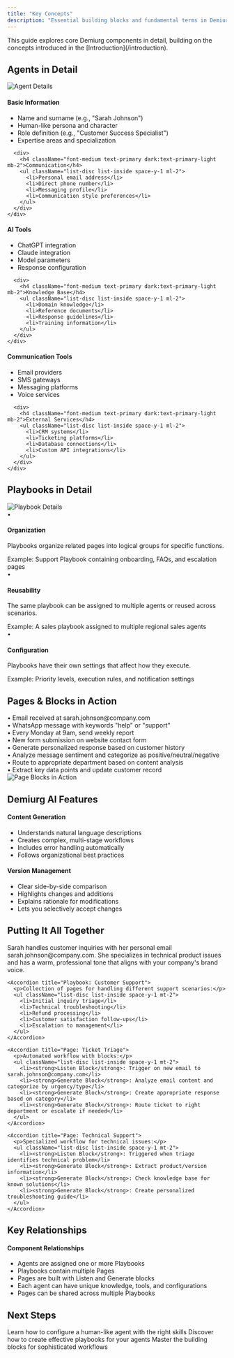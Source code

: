 ```yaml
---
title: "Key Concepts"
description: "Essential building blocks and fundamental terms in Demiurg"
---
```


<Note>
  This guide explores core Demiurg components in detail, building on the concepts introduced in the [Introduction](/introduction).
</Note>

## Agents in Detail

<Frame>
  <img src="/images/agent-detail.png" alt="Agent Details" className="rounded-lg" />
</Frame>

<Tabs>
  <Tab title="Identity">
    <div className="space-y-4">
      <div>
        <h4 className="font-medium text-primary dark:text-primary-light mb-2">Basic Information</h4>
        <ul className="list-disc list-inside space-y-1 ml-2">
          <li>Name and surname (e.g., "Sarah Johnson")</li>
          <li>Human-like persona and character</li>
          <li>Role definition (e.g., "Customer Success Specialist")</li>
          <li>Expertise areas and specialization</li>
        </ul>
      </div>
      
      <div>
        <h4 className="font-medium text-primary dark:text-primary-light mb-2">Communication</h4>
        <ul className="list-disc list-inside space-y-1 ml-2">
          <li>Personal email address</li>
          <li>Direct phone number</li>
          <li>Messaging profile</li>
          <li>Communication style preferences</li>
        </ul>
      </div>
    </div>
  </Tab>
  
  <Tab title="AI & Knowledge">
    <div className="space-y-4">
      <div>
        <h4 className="font-medium text-primary dark:text-primary-light mb-2">AI Tools</h4>
        <ul className="list-disc list-inside space-y-1 ml-2">
          <li>ChatGPT integration</li>
          <li>Claude integration</li>
          <li>Model parameters</li>
          <li>Response configuration</li>
        </ul>
      </div>
      
      <div>
        <h4 className="font-medium text-primary dark:text-primary-light mb-2">Knowledge Base</h4>
        <ul className="list-disc list-inside space-y-1 ml-2">
          <li>Domain knowledge</li>
          <li>Reference documents</li>
          <li>Response guidelines</li>
          <li>Training information</li>
        </ul>
      </div>
    </div>
  </Tab>
  
  <Tab title="Integrations">
    <div className="space-y-4">
      <div>
        <h4 className="font-medium text-primary dark:text-primary-light mb-2">Communication Tools</h4>
        <ul className="list-disc list-inside space-y-1 ml-2">
          <li>Email providers</li>
          <li>SMS gateways</li>
          <li>Messaging platforms</li>
          <li>Voice services</li>
        </ul>
      </div>
      
      <div>
        <h4 className="font-medium text-primary dark:text-primary-light mb-2">External Services</h4>
        <ul className="list-disc list-inside space-y-1 ml-2">
          <li>CRM systems</li>
          <li>Ticketing platforms</li>
          <li>Database connections</li>
          <li>Custom API integrations</li>
        </ul>
      </div>
    </div>
  </Tab>
</Tabs>

## Playbooks in Detail

<Frame>
  <img src="/images/playbook-detail.png" alt="Playbook Details" className="rounded-lg" />
</Frame>

<div className="grid grid-cols-1 md:grid-cols-3 gap-6 mb-6">
  <Card>
    <div className="flex items-center gap-2 mb-2">
      <span className="text-primary dark:text-primary-light">•</span>
      <h4 className="font-medium">Organization</h4>
    </div>
    <p className="text-sm mb-3">Playbooks organize related pages into logical groups for specific functions.</p>
    <div className="text-xs p-2 rounded bg-gray-100 dark:bg-gray-800">Example: Support Playbook containing onboarding, FAQs, and escalation pages</div>
  </Card>
  
  <Card>
    <div className="flex items-center gap-2 mb-2">
      <span className="text-primary dark:text-primary-light">•</span>
      <h4 className="font-medium">Reusability</h4>
    </div>
    <p className="text-sm mb-3">The same playbook can be assigned to multiple agents or reused across scenarios.</p>
    <div className="text-xs p-2 rounded bg-gray-100 dark:bg-gray-800">Example: A sales playbook assigned to multiple regional sales agents</div>
  </Card>
  
  <Card>
    <div className="flex items-center gap-2 mb-2">
      <span className="text-primary dark:text-primary-light">•</span>
      <h4 className="font-medium">Configuration</h4>
    </div>
    <p className="text-sm mb-3">Playbooks have their own settings that affect how they execute.</p>
    <div className="text-xs p-2 rounded bg-gray-100 dark:bg-gray-800">Example: Priority levels, execution rules, and notification settings</div>
  </Card>
</div>

## Pages & Blocks in Action

<CardGroup cols={2}>
  <Card title="Listen Block Examples">
    <div className="space-y-2">
      <div className="p-2 rounded bg-gray-100 dark:bg-gray-800 text-sm flex items-center">
        <span className="mr-2 text-primary dark:text-primary-light">•</span> Email received at sarah.johnson@company.com
      </div>
      <div className="p-2 rounded bg-gray-100 dark:bg-gray-800 text-sm flex items-center">
        <span className="mr-2 text-primary dark:text-primary-light">•</span> WhatsApp message with keywords "help" or "support"
      </div>
      <div className="p-2 rounded bg-gray-100 dark:bg-gray-800 text-sm flex items-center">
        <span className="mr-2 text-primary dark:text-primary-light">•</span> Every Monday at 9am, send weekly report
      </div>
      <div className="p-2 rounded bg-gray-100 dark:bg-gray-800 text-sm flex items-center">
        <span className="mr-2 text-primary dark:text-primary-light">•</span> New form submission on website contact form
      </div>
    </div>
  </Card>
  
  <Card title="Generate Block Examples">
    <div className="space-y-2">
      <div className="p-2 rounded bg-gray-100 dark:bg-gray-800 text-sm flex items-center">
        <span className="mr-2 text-primary dark:text-primary-light">•</span> Generate personalized response based on customer history
      </div>
      <div className="p-2 rounded bg-gray-100 dark:bg-gray-800 text-sm flex items-center">
        <span className="mr-2 text-primary dark:text-primary-light">•</span> Analyze message sentiment and categorize as positive/neutral/negative
      </div>
      <div className="p-2 rounded bg-gray-100 dark:bg-gray-800 text-sm flex items-center">
        <span className="mr-2 text-primary dark:text-primary-light">•</span> Route to appropriate department based on content analysis
      </div>
      <div className="p-2 rounded bg-gray-100 dark:bg-gray-800 text-sm flex items-center">
        <span className="mr-2 text-primary dark:text-primary-light">•</span> Extract key data points and update customer record
      </div>
    </div>
  </Card>
</CardGroup>

<Frame>
  <img src="/images/page-blocks.png" alt="Page Blocks in Action" className="rounded-lg" />
</Frame>

## Demiurg AI Features

<div className="space-y-6">
  <div>
    <h4 className="font-medium text-primary dark:text-primary-light mb-2">Content Generation</h4>
    <ul className="list-disc list-inside space-y-1 ml-2">
      <li>Understands natural language descriptions</li>
      <li>Creates complex, multi-stage workflows</li>
      <li>Includes error handling automatically</li>
      <li>Follows organizational best practices</li>
    </ul>
  </div>
  
  <div>
    <h4 className="font-medium text-primary dark:text-primary-light mb-2">Version Management</h4>
    <ul className="list-disc list-inside space-y-1 ml-2">
      <li>Clear side-by-side comparison</li>
      <li>Highlights changes and additions</li>
      <li>Explains rationale for modifications</li>
      <li>Lets you selectively accept changes</li>
    </ul>
  </div>
</div>

## Putting It All Together

<Card title="Complete Example: Customer Support Solution">
  <div className="space-y-4">
    <Accordion title="Agent: Sarah Johnson, Customer Support Specialist">
      <p>Sarah handles customer inquiries with her personal email sarah.johnson@company.com. She specializes in technical product issues and has a warm, professional tone that aligns with your company's brand voice.</p>
    </Accordion>
    
    <Accordion title="Playbook: Customer Support">
      <p>Collection of pages for handling different support scenarios:</p>
      <ul className="list-disc list-inside space-y-1 mt-2">
        <li>Initial inquiry triage</li>
        <li>Technical troubleshooting</li>
        <li>Refund processing</li>
        <li>Customer satisfaction follow-ups</li>
        <li>Escalation to management</li>
      </ul>
    </Accordion>
    
    <Accordion title="Page: Ticket Triage">
      <p>Automated workflow with blocks:</p>
      <ul className="list-disc list-inside space-y-1 mt-2">
        <li><strong>Listen Block</strong>: Trigger on new email to sarah.johnson@company.com</li>
        <li><strong>Generate Block</strong>: Analyze email content and categorize by urgency/type</li>
        <li><strong>Generate Block</strong>: Create appropriate response based on category</li>
        <li><strong>Generate Block</strong>: Route ticket to right department or escalate if needed</li>
      </ul>
    </Accordion>
    
    <Accordion title="Page: Technical Support">
      <p>Specialized workflow for technical issues:</p>
      <ul className="list-disc list-inside space-y-1 mt-2">
        <li><strong>Listen Block</strong>: Triggered when triage identifies technical problem</li>
        <li><strong>Generate Block</strong>: Extract product/version information</li>
        <li><strong>Generate Block</strong>: Check knowledge base for known solutions</li>
        <li><strong>Generate Block</strong>: Create personalized troubleshooting guide</li>
      </ul>
    </Accordion>
  </div>
</Card>

## Key Relationships

<Info>
  <h4 className="font-medium mb-2 text-primary dark:text-primary-light">Component Relationships</h4>
  <ul className="list-disc list-inside space-y-1 mt-2">
    <li>Agents are assigned one or more Playbooks</li>
    <li>Playbooks contain multiple Pages</li>
    <li>Pages are built with Listen and Generate blocks</li>
    <li>Each agent can have unique knowledge, tools, and configurations</li>
    <li>Pages can be shared across multiple Playbooks</li>
  </ul>
</Info>

## Next Steps

<CardGroup cols={3}>
  <Card title="Create Your First Agent" icon="robot" href="/agents/configuration">
    Learn how to configure a human-like agent with the right skills
  </Card>
  
  <Card title="Build Playbooks" icon="copy" href="/playbooks/creating">
    Discover how to create effective playbooks for your agents
  </Card>
  
  <Card title="Design Pages" icon="wand-magic-sparkles" href="/pages/blocks">
    Master the building blocks for sophisticated workflows
  </Card>
</CardGroup>